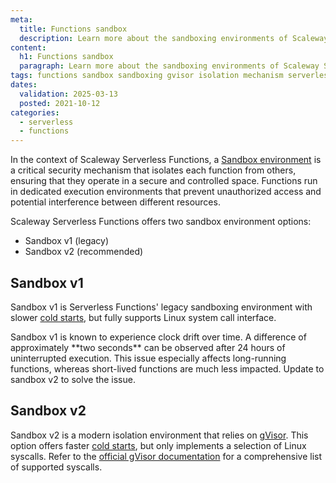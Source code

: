 ```yaml
---
meta:
  title: Functions sandbox
  description: Learn more about the sandboxing environments of Scaleway Serverless Functions.
content:
  h1: Functions sandbox
  paragraph: Learn more about the sandboxing environments of Scaleway Serverless Functions.
tags: functions sandbox sandboxing gvisor isolation mechanism serverless v1 v2 clock drift skew
dates:
  validation: 2025-03-13
  posted: 2021-10-12
categories:
  - serverless
  - functions
---
```


In the context of Scaleway Serverless Functions, a [Sandbox environment](/serverless-functions/concepts/#sandbox) is a critical security mechanism that isolates each function from others, ensuring that they operate in a secure and controlled space. Functions run in dedicated execution environments that prevent unauthorized access and potential interference between different resources.

Scaleway Serverless Functions offers two sandbox environment options:

- Sandbox v1 (legacy)
- Sandbox v2 (recommended)

## Sandbox v1

Sandbox v1 is Serverless Functions' legacy sandboxing environment with slower [cold starts](/serverless-functions/concepts/#cold-start), but fully supports Linux system call interface.

<Message type="important">
Sandbox v1 is known to experience clock drift over time. A difference of approximately **two seconds** can be observed after 24 hours of uninterrupted execution. This issue especially affects long-running functions, whereas short-lived functions are much less impacted. Update to sandbox v2 to solve the issue.
</Message>

## Sandbox v2

Sandbox v2 is a modern isolation environment that relies on [gVisor](https://gvisor.dev/). This option offers faster [cold starts](/serverless-functions/concepts/#cold-start), but only implements a selection of Linux syscalls.
Refer to the [official gVisor documentation](https://gvisor.dev/docs/user_guide/compatibility/linux/amd64/) for a comprehensive list of supported syscalls.